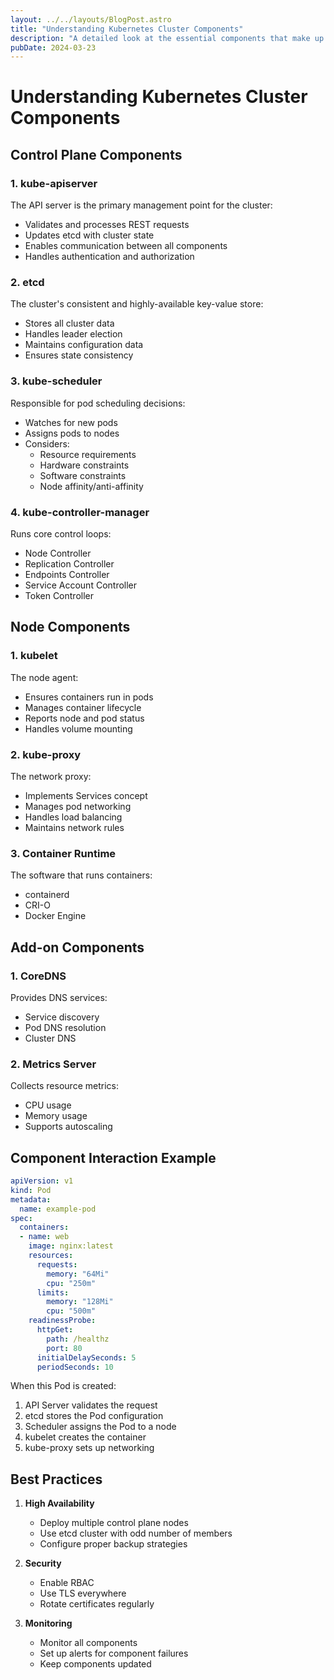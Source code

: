 ```yaml
---
layout: ../../layouts/BlogPost.astro
title: "Understanding Kubernetes Cluster Components"
description: "A detailed look at the essential components that make up a Kubernetes cluster and how they work together."
pubDate: 2024-03-23
---
```


# Understanding Kubernetes Cluster Components

## Control Plane Components

### 1. kube-apiserver
The API server is the primary management point for the cluster:
- Validates and processes REST requests
- Updates etcd with cluster state
- Enables communication between all components
- Handles authentication and authorization

### 2. etcd
The cluster's consistent and highly-available key-value store:
- Stores all cluster data
- Handles leader election
- Maintains configuration data
- Ensures state consistency

### 3. kube-scheduler
Responsible for pod scheduling decisions:
- Watches for new pods
- Assigns pods to nodes
- Considers:
  - Resource requirements
  - Hardware constraints
  - Software constraints
  - Node affinity/anti-affinity

### 4. kube-controller-manager
Runs core control loops:
- Node Controller
- Replication Controller
- Endpoints Controller
- Service Account Controller
- Token Controller

## Node Components

### 1. kubelet
The node agent:
- Ensures containers run in pods
- Manages container lifecycle
- Reports node and pod status
- Handles volume mounting

### 2. kube-proxy
The network proxy:
- Implements Services concept
- Manages pod networking
- Handles load balancing
- Maintains network rules

### 3. Container Runtime
The software that runs containers:
- containerd
- CRI-O
- Docker Engine

## Add-on Components

### 1. CoreDNS
Provides DNS services:
- Service discovery
- Pod DNS resolution
- Cluster DNS

### 2. Metrics Server
Collects resource metrics:
- CPU usage
- Memory usage
- Supports autoscaling

## Component Interaction Example

```yaml
apiVersion: v1
kind: Pod
metadata:
  name: example-pod
spec:
  containers:
  - name: web
    image: nginx:latest
    resources:
      requests:
        memory: "64Mi"
        cpu: "250m"
      limits:
        memory: "128Mi"
        cpu: "500m"
    readinessProbe:
      httpGet:
        path: /healthz
        port: 80
      initialDelaySeconds: 5
      periodSeconds: 10
```

When this Pod is created:
1. API Server validates the request
2. etcd stores the Pod configuration
3. Scheduler assigns the Pod to a node
4. kubelet creates the container
5. kube-proxy sets up networking

## Best Practices

1. **High Availability**
   - Deploy multiple control plane nodes
   - Use etcd cluster with odd number of members
   - Configure proper backup strategies

2. **Security**
   - Enable RBAC
   - Use TLS everywhere
   - Rotate certificates regularly

3. **Monitoring**
   - Monitor all components
   - Set up alerts for component failures
   - Keep components updated